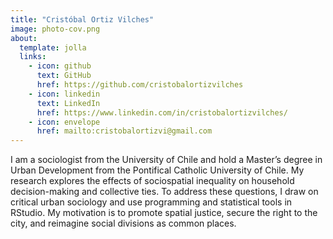 ```yaml
---
title: "Cristóbal Ortiz Vilches"
image: photo-cov.png
about:
  template: jolla
  links:
    - icon: github
      text: GitHub
      href: https://github.com/cristobalortizvilches
    - icon: linkedin
      text: LinkedIn
      href: https://www.linkedin.com/in/cristobalortizvilches/
    - icon: envelope
      href: mailto:cristobalortizvi@gmail.com
---
```


I am a sociologist from the University of Chile and hold a Master’s degree in Urban Development from the Pontifical Catholic University of Chile. My research explores the effects of sociospatial inequality on household decision-making and collective ties. To address these questions, I draw on critical urban sociology and use programming and statistical tools in RStudio. My motivation is to promote spatial justice, secure the right to the city, and reimagine social divisions as common places.
